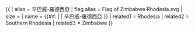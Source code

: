 {{ {{{1<noinclude>|country showdata</noinclude>}}}
| alias = 辛巴威-羅德西亞
| flag alias = Flag of Zimbabwe Rhodesia.svg
| size = {{{size|}}}
| name = {{#if: {{{name|}}} | {{{name|}}} | 辛巴威-羅德西亞 }}
<noinclude>
| related1 = Rhodesia
| related2 = Southern Rhodesia
| related3 = Zimbabwe
</noinclude>
}}